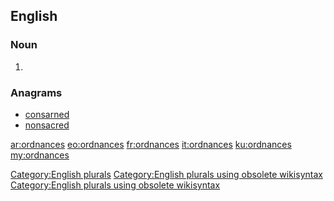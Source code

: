 ==English==

===Noun===
{{head|en}}

# {{plural of|ordnance}}

===Anagrams===
* [[consarned#English|consarned]]
* [[nonsacred#English|nonsacred]]

[[Category:English plurals]][[Category:English plurals using obsolete wikisyntax]][[Category:English plurals using obsolete wikisyntax]]

[[ar:ordnances]]
[[eo:ordnances]]
[[fr:ordnances]]
[[it:ordnances]]
[[ku:ordnances]]
[[my:ordnances]]